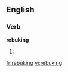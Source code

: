 
==English==

===Verb===
'''rebuking'''

# {{present participle of|rebuke}}

[[fr:rebuking]]
[[vi:rebuking]]